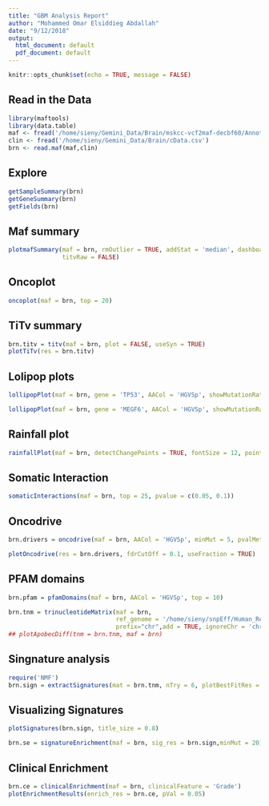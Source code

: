 ```yaml
---
title: "GBM Analysis Report"
author: "Mohammed Omar Elsiddieg Abdallah"
date: "9/12/2018"
output:
  html_document: default
  pdf_document: default
---
```


```r
knitr::opts_chunk$set(echo = TRUE, message = FALSE)
```


## Read in the Data
```r
library(maftools)
library(data.table)
maf <- fread('/home/sieny/Gemini_Data/Brain/mskcc-vcf2maf-decbf60/Annoted_Mutect_brain6_final.maf')
clin <- fread('/home/sieny/Gemini_Data/Brain/cData.csv')
brn <- read.maf(maf,clin)
```
## Explore
```r
getSampleSummary(brn)
getGeneSummary(brn)
getFields(brn)
```
## Maf summary

```r
plotmafSummary(maf = brn, rmOutlier = TRUE, addStat = 'median', dashboard = TRUE, 
               titvRaw = FALSE)
```

## Oncoplot

```r
oncoplot(maf = brn, top = 20)
```

## TiTv summary

```r
brn.titv = titv(maf = brn, plot = FALSE, useSyn = TRUE)
plotTiTv(res = brn.titv)
```
## Lolipop plots
```r
lollipopPlot(maf = brn, gene = 'TP53', AACol = 'HGVSp', showMutationRate = TRUE)
```
 
```r
lollipopPlot(maf = brn, gene = 'MEGF6', AACol = 'HGVSp', showMutationRate = TRUE)
```

##  Rainfall plot

```r
rainfallPlot(maf = brn, detectChangePoints = TRUE, fontSize = 12, pointSize = 0.6)
```

##  Somatic Interaction

```r
somaticInteractions(maf = brn, top = 25, pvalue = c(0.05, 0.1))

```
## Oncodrive

```r
brn.drivers = oncodrive(maf = brn, AACol = 'HGVSp', minMut = 5, pvalMethod = 'zscore')
```
 
```r

plotOncodrive(res = brn.drivers, fdrCutOff = 0.1, useFraction = TRUE)
```

## PFAM domains

```r
brn.pfam = pfamDomains(maf = brn, AACol = 'HGVSp', top = 10)
```

```r
brn.tnm = trinucleotideMatrix(maf = brn, 
                              ref_genome = '/home/sieny/snpEff/Human_Ref/hg19.fa', 
                              prefix="chr",add = TRUE, ignoreChr = 'chr23', useSyn = TRUE)
## plotApobecDiff(tnm = brn.tnm, maf = brn)
```

## Singnature analysis

```r
require('NMF')
brn.sign = extractSignatures(mat = brn.tnm, nTry = 6, plotBestFitRes = FALSE)
```

## Visualizing Signatures

```r
plotSignatures(brn.sign, title_size = 0.8)
```

```r
brn.se = signatureEnrichment(maf = brn, sig_res = brn.sign,minMut = 20)

```

## Clinical Enrichment
```r
brn.ce = clinicalEnrichment(maf = brn, clinicalFeature = 'Grade')
plotEnrichmentResults(enrich_res = brn.ce, pVal = 0.05)


```

